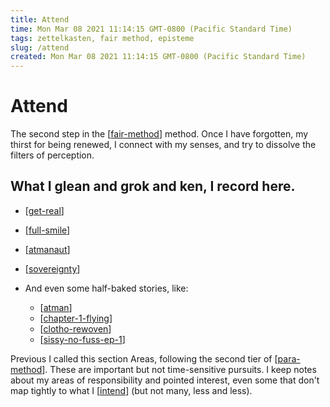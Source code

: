 ```yaml
---
title: Attend
time: Mon Mar 08 2021 11:14:15 GMT-0800 (Pacific Standard Time)
tags: zettelkasten, fair method, episteme
slug: /attend
created: Mon Mar 08 2021 11:14:15 GMT-0800 (Pacific Standard Time)
---
```


# Attend

The second step in the [[fair-method]] method. Once I have forgotten, my thirst for being renewed, I connect with my senses, and try to dissolve the filters of perception.

## What I glean and grok and ken, I record here.

- [[get-real]]
- [[full-smile]]
- [[atmanaut]]
- [[sovereignty]]

- And even some half-baked stories, like:
  - [[atman]]
  - [[chapter-1-flying]]
  - [[clotho-rewoven]]
  - [[sissy-no-fuss-ep-1]]

Previous I called this section Areas, following the second tier of [[para-method]]. These are important but not time-sensitive pursuits. I keep notes about my areas of responsibility and pointed interest, even some that don't map tightly to what I [[intend]] (but not many, less and less).

[//begin]: # "Autogenerated link references for markdown compatibility"
[fair-method]: intend/fair-method "FAIR Method"
[get-real]: attend/get-real "Get Real"
[full-smile]: attend/full-smile "Full Smile"
[atmanaut]: attend/atmanaut "Atmanaut"
[sovereignty]: attend/sovereignty "Sovereignty"
[atman]: attend/stories/atman "Ātman"
[chapter-1-flying]: attend/stories/playing-title/chapter-1-flying "Playing Title"
[clotho-rewoven]: attend/stories/clotho-rewoven "Clotho Rewoven - Confessions of Fate"
[sissy-no-fuss-ep-1]: attend/stories/sissy-no-fuss/sissy-no-fuss-ep-1 "Sissy Nofuss"
[para-method]: intend/para-method "PARA method"
[intend]: intend "Intend"
[//end]: # "Autogenerated link references"
